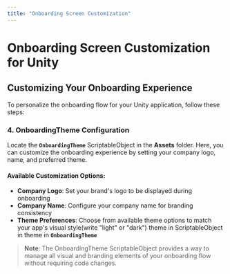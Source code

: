 ```yaml
---
title: "Onboarding Screen Customization"
---
```


# Onboarding Screen Customization for Unity

## Customizing Your Onboarding Experience

To personalize the onboarding flow for your Unity application, follow these steps:

### 4. OnboardingTheme Configuration

Locate the **`OnboardingTheme`** ScriptableObject in the **Assets** folder. Here, you can customize the onboarding experience by setting your company logo, name, and preferred theme.

#### Available Customization Options:

- **Company Logo**: Set your brand's logo to be displayed during onboarding
- **Company Name**: Configure your company name for branding consistency  
- **Theme Preferences**: Choose from available theme options to match your app's visual style(write "light" or "dark") theme in ScriptableObject in theme in **`OnboardingTheme`**

> **Note**: The OnboardingTheme ScriptableObject provides a way to manage all visual and branding elements of your onboarding flow without requiring code changes.